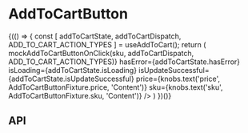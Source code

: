 
<Meta title="Components/AddToCartButton" component={AddToCartButton} />

# AddToCartButton

<Preview>
  <Story name="Base component">
    {(() => {
      const [ addToCartState, addToCartDispatch, ADD_TO_CART_ACTION_TYPES ] = useAddToCart();
      return (
        <AddToCartButton
          dataTestRef="ADD_TO_CART_SMALL_CTA"
          productName={knobs.text('productName', AddToCartButtonFixture.productName, 'Content')}
          onClick={(sku) => mockAddToCartButtonOnClick(sku, addToCartDispatch, ADD_TO_CART_ACTION_TYPES)}
          hasError={addToCartState.hasError}
          isLoading={addToCartState.isLoading}
          isUpdateSuccessful={addToCartState.isUpdateSuccessful}
          price={knobs.text('price', AddToCartButtonFixture.price, 'Content')}
          sku={knobs.text('sku', AddToCartButtonFixture.sku, 'Content')}
        />
      )
    })()}
  </Story>
</Preview>

## API

<Props of={AddToCartButton} />
